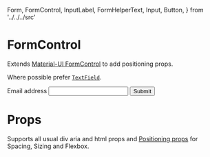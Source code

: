   Form,
  FormControl,
  InputLabel,
  FormHelperText,
  Input,
  Button,
} from '../../../src'

<Meta title="Components/FormControl" component={FormControl} />

# FormControl

Extends [Material-UI FormControl](https://material-ui.com/api/form-control/) to add positioning props.

Where possible prefer [`TextField`](http://localhost:6006/components/?path=/docs/components-textfield--simple).

<Canvas>
  <Story name="default">
    <Form display="flex" width={1}>
      <FormControl flexGrow={1}>
        <InputLabel htmlFor="my-input">Email address</InputLabel>
        <Input id="my-input" aria-describedby="my-helper-text" />
      </FormControl>
      <Button color="primary" mt={2}>
        Submit
      </Button>
    </Form>
  </Story>
</Canvas>

# Props

Supports all usual div aria and html props and [Positioning props](/components/?path=/docs/design-system-positioning--page) for Spacing, Sizing and Flexbox.

<ArgsTable of={FormControlDocs} />
